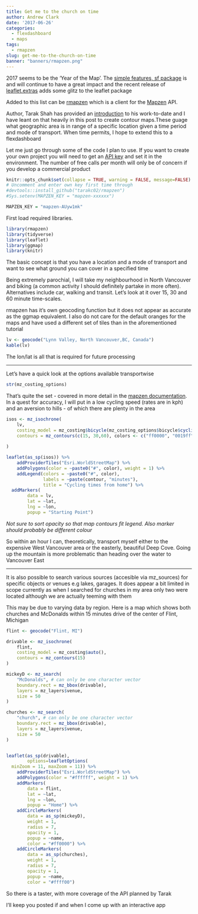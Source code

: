 ```yaml
---
title: Get me to the church on time
author: Andrew Clark
date: '2017-06-26'
categories:
  - flexdashboard
  - maps
tags:
  - rmapzen
slug: get-me-to-the-church-on-time
banner: "banners/rmapzen.png"
---
```


2017 seems to  be the 'Year of the Map'. The [simple features, sf package](https://github.com/edzer/sfr) is and will continue to have a great impact and the recent release of [leaflet.extras](https://github.com/bhaskarvk/leaflet.extras) adds some glitz to the leaflet package

Added to this list can be [rmapzen](https://github.com/tarakc02/rmapzen) which is a client for the [Mapzen](https://mapzen.com/) API.

Author, Tarak Shah has provided an [introduction](https://tarakc02.github.io/rmapzen/) to his work-to-date and I have leant on that heavily in this post to create contour maps.These guage what geographic area is in range of a specific location given a time period and mode of transport. When time permits, I hope to extend this to a flexdashboard

Let me just go through some of the code I plan to use. If you want to create your own project you will need to get an [API key](https://mapzen.com/dashboard) and set it in the environment. The number of free calls per month will only be of concern if you develop a commercial product


```r
knitr::opts_chunk$set(collapse = TRUE, warning = FALSE, message=FALSE)
# Uncomment and enter own key first time through
#devtools::install_github("tarakc02/rmapzen")
#Sys.setenv(MAPZEN_KEY = "mapzen-xxxxxx")

```


```r

MAPZEN_KEY = "mapzen-AUyw1mk"
```


First load required libraries.

```r
library(rmapzen) 
library(tidyverse)
library(leaflet)
library(ggmap)
library(knitr)

```


The basic concept is that you have a location and a mode of transport and want to see what ground you can cover in a specified time

Being extremely parochial, I will take my neighbourhood in North Vancouver and biking (a common activity I should definitely partake in more often). Alternatives include car, walking and transit. Let's look at it over 15, 30 and 60 minute time-scales.    

rmapzen has it's own geocoding function but it does not appear as accurate as the ggmap equivalent. I also do not care for the default oranges for the maps and have used a different set of tiles than in the aforementioned tutorial

```r

lv <- geocode("Lynn Valley, North Vancouver,BC, Canada")
kable(lv)

```

The lon/lat is all that is required for future processing

---

Let's have a quick look at the options available transportwise

```r

str(mz_costing_options)

```

That's quite the set - covered in more detail in the [mapzen documentation](https://mapzen.com/documentation/mobility/turn-by-turn/api-reference/#costing-models).    
 In a quest for accuracy, I will put in a low cycling speed (rates are in kph) and an aversion to hills - of which there are plenty in the area

```r

isos <- mz_isochrone(
    lv,
    costing_model = mz_costing$bicycle(mz_costing_options$bicycle$cycling_speed(12),mz_costing_options$bicycle$use_hills(0.1)),
    contours = mz_contours(c(15, 30,60), colors <- c("ff0000", "0019ff", "000000"))
   
)

leaflet(as_sp(isos)) %>%
    addProviderTiles("Esri.WorldStreetMap") %>%
    addPolygons(color = ~paste0("#", color), weight = 1) %>%
    addLegend(colors = ~paste0("#", color), 
              labels = ~paste(contour, "minutes"),
              title = "Cycling times from home") %>% 
  addMarkers(
        data = lv, 
        lat = ~lat, 
        lng = ~lon,
        popup = "Starting Point")
```

_Not sure to sort opacity so that map contours fit legend. Also marker should probably be different colour_

So within an hour I can, theoretically, transport myself either to  the expensive West Vancouver area or the easterly, beautiful Deep Cove. Going up the mountain is more problematic than heading over the water to Vancouver East


---

It is also possible to search various sources (accesible via mz_sources) for specific objects or venues e.g lakes, garages. It does appear a bit limited in scope currently as when I searched for churches in my area only two were located although we are actually teeming with them

This may be due to varying data by region. Here is a map which shows both churches and  McDonalds within 15 minutes drive of the center of Flint, Michigan

```r

flint <- geocode("Flint, MI")

drivable <- mz_isochrone(
    flint,
    costing_model = mz_costing$auto(),
    contours = mz_contours(15)
)

mickeyD <- mz_search(
    "McDonalds", # can only be one character vector
    boundary.rect = mz_bbox(drivable), 
    layers = mz_layers$venue, 
    size = 50
)

churches <- mz_search(
    "church", # can only be one character vector
    boundary.rect = mz_bbox(drivable), 
    layers = mz_layers$venue, 
    size = 50
)


leaflet(as_sp(drivable),
        options=leafletOptions(
  minZoom = 11, maxZoom = 11)) %>%
    addProviderTiles("Esri.WorldStreetMap") %>%
    addPolygons(color = "#ffffff", weight = 1) %>%
    addMarkers(
        data = flint, 
        lat = ~lat, 
        lng = ~lon,
        popup = "Home") %>%
    addCircleMarkers(
        data = as_sp(mickeyD), 
        weight = 1,
        radius = 7,
        opacity = 1,
        popup = ~name,
        color = "#ff0000") %>% 
    addCircleMarkers(
        data = as_sp(churches), 
        weight = 1,
        radius = 7,
        opacity = 1,
        popup = ~name,
        color = "#ffff00")


```

So there is a taster, with more coverage of the API planned by Tarak     

 I'll keep you posted if and when I come up with an interactive app